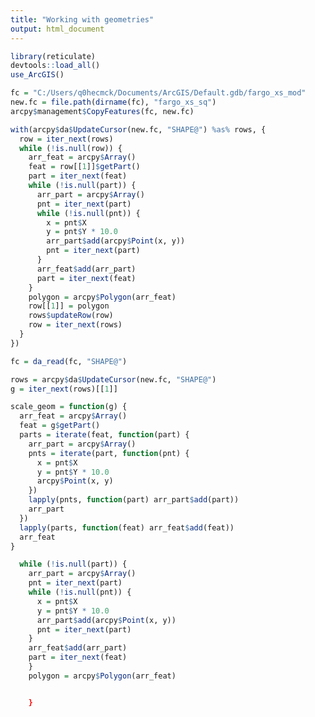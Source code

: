 ```yaml
---
title: "Working with geometries"
output: html_document
---
```


```r
library(reticulate)
devtools::load_all()
use_ArcGIS()

fc = "C:/Users/q0hecmck/Documents/ArcGIS/Default.gdb/fargo_xs_mod"
new.fc = file.path(dirname(fc), "fargo_xs_sq")
arcpy$management$CopyFeatures(fc, new.fc)

with(arcpy$da$UpdateCursor(new.fc, "SHAPE@") %as% rows, {
  row = iter_next(rows)
  while (!is.null(row)) {
    arr_feat = arcpy$Array()
    feat = row[[1]]$getPart()
    part = iter_next(feat)
    while (!is.null(part)) {
      arr_part = arcpy$Array()
      pnt = iter_next(part)
      while (!is.null(pnt)) {
        x = pnt$X
        y = pnt$Y * 10.0
        arr_part$add(arcpy$Point(x, y))  
        pnt = iter_next(part)
      }
      arr_feat$add(arr_part)
      part = iter_next(feat)
    }
    polygon = arcpy$Polygon(arr_feat)
    row[[1]] = polygon  
    rows$updateRow(row)
    row = iter_next(rows)
  }
})
```


```r
fc = da_read(fc, "SHAPE@")

rows = arcpy$da$UpdateCursor(new.fc, "SHAPE@")
g = iter_next(rows)[[1]]

scale_geom = function(g) {
  arr_feat = arcpy$Array()
  feat = g$getPart()
  parts = iterate(feat, function(part) {
    arr_part = arcpy$Array()
    pnts = iterate(part, function(pnt) {
      x = pnt$X
      y = pnt$Y * 10.0
      arcpy$Point(x, y)
    })
    lapply(pnts, function(part) arr_part$add(part))
    arr_part
  })
  lapply(parts, function(feat) arr_feat$add(feat))
  arr_feat
}

  while (!is.null(part)) {
    arr_part = arcpy$Array()
    pnt = iter_next(part)
    while (!is.null(pnt)) {
      x = pnt$X
      y = pnt$Y * 10.0
      arr_part$add(arcpy$Point(x, y))
      pnt = iter_next(part)
    }
    arr_feat$add(arr_part)
    part = iter_next(feat)
    }
    polygon = arcpy$Polygon(arr_feat)


    }
```